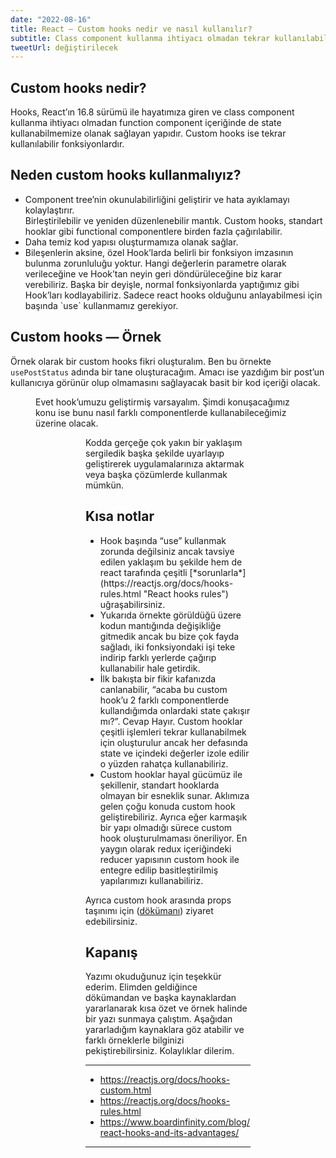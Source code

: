 ```yaml
---
date: "2022-08-16"
title: React — Custom hooks nedir ve nasıl kullanılır?
subtitle: Class component kullanma ihtiyacı olmadan tekrar kullanılabilir fonksiyonlardır.
tweetUrl: değiştirilecek
---
```


## Custom hooks nedir?

Hooks, React’ın 16.8 sürümü ile hayatımıza giren ve class component kullanma ihtiyacı olmadan function component içeriğinde de state kullanabilmemize olanak sağlayan yapıdır. Custom hooks ise tekrar kullanılabilir fonksiyonlardır.

## Neden custom hooks kullanmalıyız?

<ul>
<li> Component tree’nin okunulabilirliğini geliştirir ve hata ayıklamayı kolaylaştırır.</li>
Birleştirilebilir ve yeniden düzenlenebilir mantık. Custom hooks, standart hooklar gibi functional componentlere birden fazla çağırılabilir.

<li> Daha temiz kod yapısı oluşturmamıza olanak sağlar.</li>

<li> Bileşenlerin aksine, özel Hook’larda belirli bir fonksiyon imzasının bulunma zorunluluğu yoktur. Hangi değerlerin parametre olarak verileceğine ve Hook’tan neyin geri döndürüleceğine biz karar verebiliriz. Başka bir deyişle, normal fonksiyonlarda yaptığımız gibi Hook’ları kodlayabiliriz. Sadece react hooks olduğunu anlayabilmesi için başında `use` kullanmamız gerekiyor. </li>
</ul>

## Custom hooks — Örnek

Örnek olarak bir custom hooks fikri oluşturalım. Ben bu örnekte `usePostStatus` adında bir tane oluşturacağım. Amacı ise yazdığım bir post’un kullanıcıya görünür olup olmamasını sağlayacak basit bir kod içeriği olacak.

<Figure
  width={600}
  src="/blog/custom-hooks/code-1.png"
/>

Evet hook’umuzu geliştirmiş varsayalım. Şimdi konuşacağımız konu ise bunu nasıl farklı componentlerde kullanabileceğimiz üzerine olacak.

<Figure
  width={600}
  src="/blog/custom-hooks/code-2.png"
/>

<Figure
  width={600}
  src="/blog/custom-hooks/code-3.png"
/>

Kodda gerçeğe çok yakın bir yaklaşım sergiledik başka şekilde uyarlayıp geliştirerek uygulamalarınıza aktarmak veya başka çözümlerde kullanmak mümkün.

## Kısa notlar

<ul>
<li>Hook başında “use” kullanmak zorunda değilsiniz ancak tavsiye edilen yaklaşım bu şekilde hem de react tarafında çeşitli [*sorunlarla*](https://reactjs.org/docs/hooks-rules.html "React hooks rules") uğraşabilirsiniz. </li>

<li> Yukarıda örnekte görüldüğü üzere kodun mantığında değişikliğe gitmedik ancak bu bize çok fayda sağladı, iki fonksiyondaki işi teke indirip farklı yerlerde çağırıp kullanabilir hale getirdik. </li>

<li> İlk bakışta bir fikir kafanızda canlanabilir, “acaba bu custom hook’u 2 farklı componentlerde kullandığımda onlardaki state çakışır mı?”. Cevap Hayır. Custom hooklar çeşitli işlemleri tekrar kullanabilmek için oluşturulur ancak her defasında state ve içindeki değerler izole edilir o yüzden rahatça kullanabiliriz.</li>

<li> Custom hooklar hayal gücümüz ile şekillenir, standart hooklarda olmayan bir esneklik sunar. Aklımıza gelen çoğu konuda custom hook geliştirebiliriz. Ayrıca eğer karmaşık bir yapı olmadığı sürece custom hook oluşturulmaması öneriliyor. En yaygın olarak redux içeriğindeki reducer yapısının custom hook ile entegre edilip basitleştirilmiş yapılarımızı kullanabiliriz.</li>
</ul>

Ayrıca custom hook arasında props taşınımı için ([dökümanı](https://reactjs.org/docs/hooks-custom.html)) ziyaret edebilirsiniz.

## Kapanış

Yazımı okuduğunuz için teşekkür ederim. Elimden geldiğince dökümandan ve başka kaynaklardan yararlanarak kısa özet ve örnek halinde bir yazı sunmaya çalıştım. Aşağıdan yararladığım kaynaklara göz atabilir ve farklı örneklerle bilginizi pekiştirebilirsiniz. Kolaylıklar dilerim.

---

- https://reactjs.org/docs/hooks-custom.html
- https://reactjs.org/docs/hooks-rules.html
- https://www.boardinfinity.com/blog/react-hooks-and-its-advantages/

---